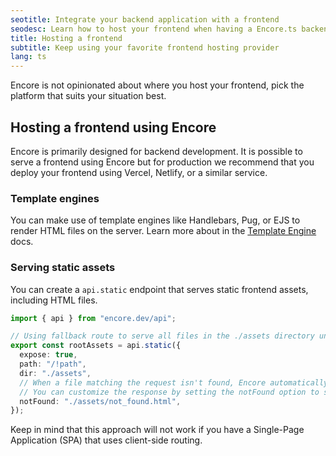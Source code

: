 ```yaml
---
seotitle: Integrate your backend application with a frontend
seodesc: Learn how to host your frontend when having a Encore.ts backend application.
title: Hosting a frontend
subtitle: Keep using your favorite frontend hosting provider
lang: ts
---
```


Encore is not opinionated about where you host your frontend, pick the platform that suits your situation best.

<GitHubLink
    href="https://github.com/encoredev/examples/tree/main/ts/nextjs-starter"
    desc="Next.js + Encore TS Web App Starter. Frontend hosted on Vercel, backend on Encore."
/>

## Hosting a frontend using Encore
Encore is primarily designed for backend development. It is possible to serve a frontend using Encore but for production we recommend that you deploy your frontend using Vercel, Netlify, or a similar service.

### Template engines

You can make use of template engines like Handlebars, Pug, or EJS to render HTML files on the server. Learn more about in the [Template Engine](/docs/ts/frontend/template-engine) docs.

### Serving static assets

You can create a `api.static` endpoint that serves static frontend assets, including HTML files.

```ts
import { api } from "encore.dev/api";

// Using fallback route to serve all files in the ./assets directory under the root path.
export const rootAssets = api.static({
  expose: true,
  path: "/!path",
  dir: "./assets",
  // When a file matching the request isn't found, Encore automatically serves a 404 Not Found response.
  // You can customize the response by setting the notFound option to specify a file that should be served instead:
  notFound: "./assets/not_found.html",
});

```

Keep in mind that this approach will not work if you have a Single-Page Application (SPA) that uses client-side routing.

<GitHubLink
    href="https://github.com/encoredev/static-files"
    desc="Static files example, sercing HTML files from a directory."
/>
